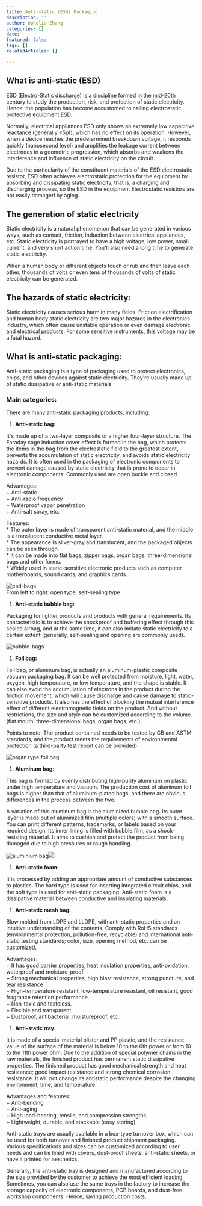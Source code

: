 ```yaml
---
title: Anti-static (ESD) Packaging
description: ''
author: Ophelia Zhang
categories: []
date: 
featured: false
tags: []
relatedArticles: []

---
```

## What is anti-static (ESD)

ESD (Electro-Static discharge) is a discipline formed in the mid-20th century to study the production, risk, and protection of static electricity. Hence, the population has become accustomed to calling electrostatic protective equipment ESD.

Normally, electrical appliances ESD only shows an extremely low capacitive reactance (generally <5pf), which has no effect on its operation. However, when a device reaches the predetermined breakdown voltage, it responds quickly (nanosecond level) and amplifies the leakage current between electrodes in a geometric progression, which absorbs and weakens the interference and influence of static electricity on the circuit. 

Due to the particularity of the constituent materials of the ESD electrostatic resistor, ESD often achieves electrostatic protection for the equipment by absorbing and dissipating static electricity, that is, a charging and discharging process, so the ESD in the equipment Electrostatic resistors are not easily damaged by aging.

   

## The generation of static electricity

Static electricity is a natural phenomenon that can be generated in various ways, such as contact, friction, induction between electrical appliances, etc. Static electricity is portrayed to have a high voltage, low power, small current, and very short action time. You'll also need a long time to generate static electricity.

When a human body or different objects touch or rub and then leave each other, thousands of volts or even tens of thousands of volts of static electricity can be generated.

   

## The hazards of static electricity:

Static electricity causes serious harm in many fields. Friction electrification and human body static electricity are two major hazards in the electronics industry, which often cause unstable operation or even damage electronic and electrical products. For some sensitive instruments, this voltage may be a fatal hazard.

   

## What is anti-static packaging:

Anti-static packaging is a type of packaging used to protect electronics, chips, and other devices against static electricity. They're usually made up of static dissipative or anti-static materials.

   

### Main categories:

There are many anti-static packaging products, including:

1. **Anti-static bag:**

It's made up of a two-layer composite or a higher four-layer structure. The Faraday cage induction cover effect is formed in the bag, which protects the items in the bag from the electrostatic field to the greatest extent, prevents the accumulation of static electricity, and avoids static electricity hazards. It is often used in the packaging of electronic components to prevent damage caused by static electricity that is prone to occur in electronic components. Commonly used are open buckle and closed

Advantages:  
\+ Anti-static  
\+ Anti-radio frequency  
\+ Waterproof vapor penetration  
\+ Anti-salt spray, etc.

Features:  
\* The outer layer is made of transparent anti-static material, and the middle is a translucent conductive metal layer.  
\* The appearance is silver-gray and translucent, and the packaged objects can be seen through.  
\* It can be made into flat bags, zipper bags, organ bags, three-dimensional bags and other forms.  
\* Widely used in static-sensitive electronic products such as computer motherboards, sound cards, and graphics cards.

![esd-bags](/images/esd-01.png "From left to right: open type, self-sealing type ")  
From left to right: open type, self-sealing type

1. **Anti-static bubble bag:**

Packaging for lighter products and products with general requirements. Its characteristic is to achieve the shockproof and buffering effect through this sealed airbag, and at the same time, it can also imitate static electricity to a certain extent (generally, self-sealing and opening are commonly used).

![bubble-bags](/images/esd-04.png)

1. **Foil bag:**

Foil bag, or aluminum bag, is actually an aluminum-plastic composite vacuum packaging bag. It can be well protected from moisture, light, water, oxygen, high temperature, or low temperature, and the shape is stable. It can also avoid the accumulation of electrons in the product during the friction movement, which will cause discharge and cause damage to static-sensitive products. It also has the effect of blocking the mutual interference effect of different electromagnetic fields on the product. And without restrictions, the size and style can be customized according to the volume. (flat mouth, three-dimensional bags, organ bags, etc.).

Points to note: The product contained needs to be tested by GB and ASTM standards, and the product meets the requirements of environmental protection (a third-party test report can be provided)

![organ type foil bag](/images/esd-06.png "organ type foil bag")

1. **Aluminum bag**:

This bag is formed by evenly distributing high-purity aluminum on plastic under high temperature and vacuum. The production cost of aluminum foil bags is higher than that of aluminum-plated bags, and there are obvious differences in the process between the two.

A variation of this aluminum bag is the aluminized bubble bag. Its outer layer is made out of aluminized film (multiple colors) with a smooth surface. You can print different patterns, trademarks, or labels based on your required design. Its inner lining is filled with bubble film, as a shock-resisting material. It aims to cushion and protect the product from being damaged due to high pressures or rough handling.

![aluminium bag](/images/esd-07.png)![](/images/esd-08.png)

1. **Anti-static foam:**

It is processed by adding an appropriate amount of conductive substances to plastics. The hard type is used for inserting integrated circuit chips, and the soft type is used for anti-static packaging. Anti-static foam is a dissipative material between conductive and insulating materials.

1. **Anti-static mesh bag:**

Blow molded from LDPE and LLDPE, with anti-static properties and an intuitive understanding of the contents. Comply with RoHS standards (environmental protection, pollution-free, recyclable) and international anti-static testing standards; color, size, opening method, etc. can be customized.

Advantages:  
\+ It has good barrier properties, heat insulation properties, anti-oxidation, waterproof and moisture-proof.  
\+ Strong mechanical properties, high blast resistance, strong puncture, and tear resistance  
\+ High-temperature resistant, low-temperature resistant, oil resistant, good fragrance retention performance  
\+ Non-toxic and tasteless.  
\+ Flexible and transparent  
\+ Dustproof, antibacterial, moistureproof, etc.

1. **Anti-static tray:**

It is made of a special material blister and PP plastic, and the resistance value of the surface of the material is below 10 to the 6th power or from 10 to the 11th power ohm. Due to the addition of special polymer chains in the raw materials, the finished product has permanent static dissipative properties. The finished product has good mechanical strength and heat resistance; good impact resistance and strong chemical corrosion resistance. It will not change its antistatic performance despite the changing environment, time, and temperature.

Advantages and features:  
\+ Anti-bending  
\+ Anti-aging  
\+ High load-bearing, tensile, and compression strengths.  
\+ Lightweight, durable, and stackable (easy storing)

Anti-static trays are usually available in a box-type turnover box, which can be used for both turnover and finished product shipment packaging. Various specifications and sizes can be customized according to user needs and can be lined with covers, dust-proof sheets, anti-static sheets, or have it printed for aesthetics.

Generally, the anti-static tray is designed and manufactured according to the size provided by the customer to achieve the most efficient loading. Sometimes, you can also use the same trays in the factory to increase the storage capacity of electronic components, PCB boards, and dust-free workshop components. Hence, saving production costs.